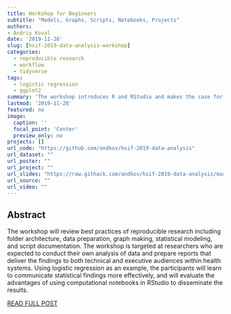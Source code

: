 ```yaml
---
title: Workshop for Beginners 
subtitle: "Models, Graphs, Scripts, Notebooks, Projects"
authors: 
- Andriy Koval
date: '2019-11-26'
slug: [hsif-2019-data-analysis-workshop]
categories:
  - reproducible research
  - workflow
  - tidyverse
tags:
  - logistic regression
  - ggplot2
summary: 'The workshop introduces R and RStudio and makes the case for project-oriented workflows for applied data analysis. Using logistic regression on Titanic data as an example, the participants will learn to communicate statistical findings more effectively, and will evaluate the advantages of using computational notebooks in RStudio to disseminate the results'
lastmod: '2019-11-28'
featured: no
image:
  caption: ''
  focal_point: 'Center'
  preview_only: no
projects: []
url_code: "https://github.com/andkov/hsif-2019-data-analysis"
url_dataset: ""
url_poster: ""
url_project: ""
url_slides: "https://raw.githack.com/andkov/hsif-2019-data-analysis/master/libs/materials/HSIF-Toronto-2019-11-26-data-analysis-workshop.pdf"
url_source: ""
url_video: ""
---
```


## Abstract

The workshop will review best practices of reproducible research including folder architecture, data preparation, graph making, statistical modeling, and script documentation. The workshop is targeted at researchers who are expected to conduct their own analysis of data and prepare reports that deliver the findings to both technical and executive audiences within health systems. Using logistic regression as an example, the participants will learn to communicate statistical findings more effectively, and will evaluate the advantages of using computational notebooks in RStudio to disseminate the results.

[READ FULL POST](http://andriy.rbind.io/talk/2019-11-26-hsif-toronto-workshop/)


